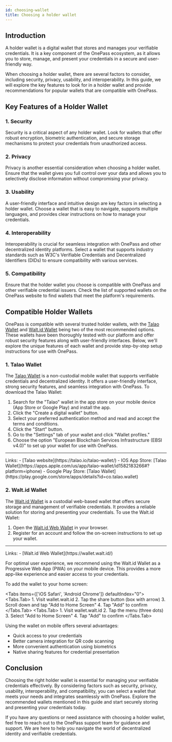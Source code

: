 ```yaml
---
id: choosing-wallet
title: Choosing a holder wallet
---
```



## Introduction

A holder wallet is a digital wallet that stores and manages your verifiable credentials. It is a key component of the OnePass ecosystem, as it allows you to store, manage, and present your credentials in a secure and user-friendly way.

When choosing a holder wallet, there are several factors to consider, including security, privacy, usability, and interoperability. In this guide, we will explore the key features to look for in a holder wallet and provide recommendations for popular wallets that are compatible with OnePass.

## Key Features of a Holder Wallet

### 1. **Security**

Security is a critical aspect of any holder wallet. Look for wallets that offer robust encryption, biometric authentication, and secure storage mechanisms to protect your credentials from unauthorized access.

### 2. **Privacy**

Privacy is another essential consideration when choosing a holder wallet. Ensure that the wallet gives you full control over your data and allows you to selectively disclose information without compromising your privacy.

### 3. **Usability**

A user-friendly interface and intuitive design are key factors in selecting a holder wallet. Choose a wallet that is easy to navigate, supports multiple languages, and provides clear instructions on how to manage your credentials.

### 4. **Interoperability**

Interoperability is crucial for seamless integration with OnePass and other decentralized identity platforms. Select a wallet that supports industry standards such as W3C's Verifiable Credentials and Decentralized Identifiers (DIDs) to ensure compatibility with various services.

### 5. **Compatibility**

Ensure that the holder wallet you choose is compatible with OnePass and other verifiable credential issuers. Check the list of supported wallets on the OnePass website to find wallets that meet the platform's requirements.

## Compatible Holder Wallets

OnePass is compatible with several trusted holder wallets, with the [Talao Wallet](https://talao.io/talao-wallet/) and [Walt.id Wallet](https://wallet.walt.id/) being two of the most recommended options. These wallets have been thoroughly tested with our platform and offer robust security features along with user-friendly interfaces. Below, we'll explore the unique features of each wallet and provide step-by-step setup instructions for use with OnePass.

### 1. **Talao Wallet**

The [Talao Wallet](https://talao.io/talao-wallet/) is a non-custodial mobile wallet that supports verifiable credentials and decentralized identity. It offers a user-friendly interface, strong security features, and seamless integration with OnePass. To download the Talao Wallet:

1. Search for the "Talao" wallet in the app store on your mobile device (App Store or Google Play) and install the app.
2. Click the "Create a digital wallet" button.
3. Select your preferred authentication method and read and accept the terms and conditions.
4. Click the "Start" button.
5. Go to the "Settings" tab of your wallet and click "Wallet profiles."
6. Choose the option "European Blockchain Services Infrastructure (EBSI v4.0)" to set up your wallet for use with OnePass.

---

<Alert>
  <AlertTitle>Links:</AlertTitle>
  <AlertDescription>
    - [Talao website](https://talao.io/talao-wallet/)
    - IOS App Store: [Talao Wallet](https://apps.apple.com/us/app/talao-wallet/id1582183266#?platform=iphone)
    - Google Play Store: [Talao Wallet](https://play.google.com/store/apps/details?id=co.talao.wallet)
  </AlertDescription>
</Alert>

### 2. **Walt.id Wallet**

The [Walt.id Wallet](https://wallet.walt.id/) is a custodial web-based wallet that offers secure storage and management of verifiable credentials. It provides a reliable solution for storing and presenting your credentials. To use the Walt.id Wallet:

1. Open the [Walt.id Web Wallet](https://wallet.walt.id/) in your browser.
2. Register for an account and follow the on-screen instructions to set up your wallet.

---

<Alert>
  <AlertTitle>Links:</AlertTitle>
  <AlertDescription>
    - [Walt.id Web Wallet](https://wallet.walt.id/)
  </AlertDescription>
</Alert>

For optimal user experience, we recommend using the Walt.id Wallet as a Progressive Web App (PWA) on your mobile device. This provides a more app-like experience and easier access to your credentials.

To add the wallet to your home screen:

<Tabs items={['iOS Safari', 'Android Chrome']} defaultIndex="0">
  <Tabs.Tab>
    1. Visit wallet.walt.id
    2. Tap the share button (box with arrow)
    3. Scroll down and tap "Add to Home Screen"
    4. Tap "Add" to confirm
  </Tabs.Tab>
  <Tabs.Tab>
    1. Visit wallet.walt.id
    2. Tap the menu (three dots)
    3. Select "Add to Home Screen"
    4. Tap "Add" to confirm
  </Tabs.Tab>
</Tabs>

Using the wallet on mobile offers several advantages:

- Quick access to your credentials
- Better camera integration for QR code scanning
- More convenient authentication using biometrics
- Native sharing features for credential presentation

## Conclusion

Choosing the right holder wallet is essential for managing your verifiable credentials effectively. By considering factors such as security, privacy, usability, interoperability, and compatibility, you can select a wallet that meets your needs and integrates seamlessly with OnePass. Explore the recommended wallets mentioned in this guide and start securely storing and presenting your credentials today.

If you have any questions or need assistance with choosing a holder wallet, feel free to reach out to the OnePass support team for guidance and support. We are here to help you navigate the world of decentralized identity and verifiable credentials.
